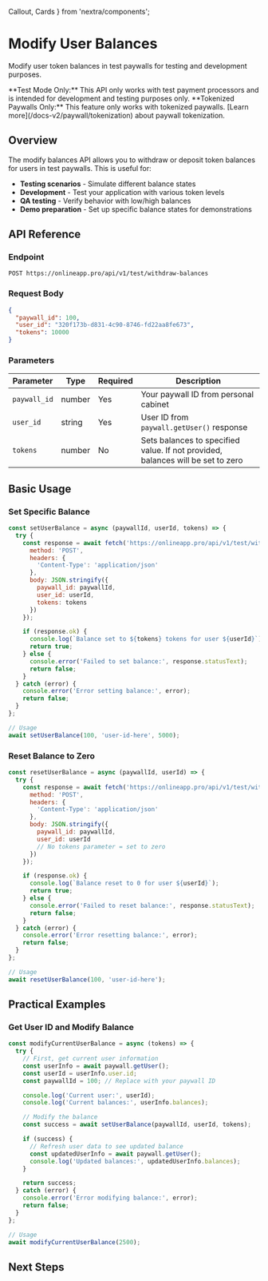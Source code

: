   Callout,
  Cards
} from 'nextra/components';

# Modify User Balances

Modify user token balances in test paywalls for testing and development purposes.

<Callout type="warning">
  **Test Mode Only:** This API only works with test payment processors and is intended for development and testing purposes only.
</Callout>

<Callout type="info">
  **Tokenized Paywalls Only:** This feature only works with tokenized paywalls. [Learn more](/docs-v2/paywall/tokenization) about paywall tokenization.
</Callout>

## Overview

The modify balances API allows you to withdraw or deposit token balances for users in test paywalls. This is useful for:

- **Testing scenarios** - Simulate different balance states
- **Development** - Test your application with various token levels
- **QA testing** - Verify behavior with low/high balances
- **Demo preparation** - Set up specific balance states for demonstrations

## API Reference

### Endpoint

```
POST https://onlineapp.pro/api/v1/test/withdraw-balances
```

### Request Body

```json
{
  "paywall_id": 100,
  "user_id": "320f173b-d831-4c90-8746-fd22aa8fe673",
  "tokens": 10000
}
```

### Parameters

| Parameter    | Type   | Required | Description                                                                     |
| ------------ | ------ | -------- | ------------------------------------------------------------------------------- |
| `paywall_id` | number | Yes      | Your paywall ID from personal cabinet                                           |
| `user_id`    | string | Yes      | User ID from `paywall.getUser()` response                                       |
| `tokens`     | number | No       | Sets balances to specified value. If not provided, balances will be set to zero |

## Basic Usage

### Set Specific Balance

```javascript
const setUserBalance = async (paywallId, userId, tokens) => {
  try {
    const response = await fetch('https://onlineapp.pro/api/v1/test/withdraw-balances', {
      method: 'POST',
      headers: {
        'Content-Type': 'application/json'
      },
      body: JSON.stringify({
        paywall_id: paywallId,
        user_id: userId,
        tokens: tokens
      })
    });

    if (response.ok) {
      console.log(`Balance set to ${tokens} tokens for user ${userId}`);
      return true;
    } else {
      console.error('Failed to set balance:', response.statusText);
      return false;
    }
  } catch (error) {
    console.error('Error setting balance:', error);
    return false;
  }
};

// Usage
await setUserBalance(100, 'user-id-here', 5000);
```

### Reset Balance to Zero

```javascript
const resetUserBalance = async (paywallId, userId) => {
  try {
    const response = await fetch('https://onlineapp.pro/api/v1/test/withdraw-balances', {
      method: 'POST',
      headers: {
        'Content-Type': 'application/json'
      },
      body: JSON.stringify({
        paywall_id: paywallId,
        user_id: userId
        // No tokens parameter = set to zero
      })
    });

    if (response.ok) {
      console.log(`Balance reset to 0 for user ${userId}`);
      return true;
    } else {
      console.error('Failed to reset balance:', response.statusText);
      return false;
    }
  } catch (error) {
    console.error('Error resetting balance:', error);
    return false;
  }
};

// Usage
await resetUserBalance(100, 'user-id-here');
```

## Practical Examples

### Get User ID and Modify Balance

```javascript
const modifyCurrentUserBalance = async (tokens) => {
  try {
    // First, get current user information
    const userInfo = await paywall.getUser();
    const userId = userInfo.user.id;
    const paywallId = 100; // Replace with your paywall ID

    console.log('Current user:', userId);
    console.log('Current balances:', userInfo.balances);

    // Modify the balance
    const success = await setUserBalance(paywallId, userId, tokens);

    if (success) {
      // Refresh user data to see updated balance
      const updatedUserInfo = await paywall.getUser();
      console.log('Updated balances:', updatedUserInfo.balances);
    }

    return success;
  } catch (error) {
    console.error('Error modifying balance:', error);
    return false;
  }
};

// Usage
await modifyCurrentUserBalance(2500);
```

## Next Steps

<Cards>
  <Cards.Card 
    title="Get User Data" 
    href="/docs-v2/paywall-api/get-user"
  />
  <Cards.Card 
    title="Paywall Tokenization" 
    href="/docs-v2/paywall/tokenization"
  />
  <Cards.Card 
    title="Request API Provider" 
    href="/docs-v2/paywall-api/make-request"
  />
</Cards>
